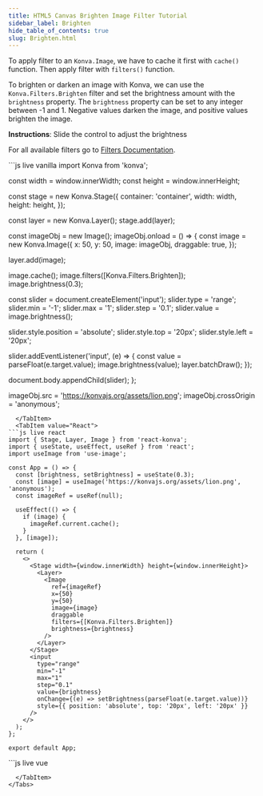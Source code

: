 ```yaml
---
title: HTML5 Canvas Brighten Image Filter Tutorial
sidebar_label: Brighten
hide_table_of_contents: true
slug: Brighten.html
---
```


To apply filter to an `Konva.Image`, we have to cache it first with `cache()`
function. Then apply filter with `filters()` function.

To brighten or darken an image with Konva, we can use the `Konva.Filters.Brighten`
filter and set the brightness amount with the `brightness` property.
The `brightness` property can be set to any integer between -1 and 1.
Negative values darken the image, and positive values brighten the image.

**Instructions**: Slide the control to adjust the brightness

For all available filters go to [Filters Documentation](/api/Konva.Filters.html).


<Tabs>
  <TabItem value="Vanilla" default>
```js live vanilla
import Konva from 'konva';

const width = window.innerWidth;
const height = window.innerHeight;

const stage = new Konva.Stage({
  container: 'container',
  width: width,
  height: height,
});

const layer = new Konva.Layer();
stage.add(layer);

const imageObj = new Image();
imageObj.onload = () => {
  const image = new Konva.Image({
    x: 50,
    y: 50,
    image: imageObj,
    draggable: true,
  });

  layer.add(image);

  image.cache();
  image.filters([Konva.Filters.Brighten]);
  image.brightness(0.3);

  const slider = document.createElement('input');
  slider.type = 'range';
  slider.min = '-1';
  slider.max = '1';
  slider.step = '0.1';
  slider.value = image.brightness();

  slider.style.position = 'absolute';
  slider.style.top = '20px';
  slider.style.left = '20px';

  slider.addEventListener('input', (e) => {
    const value = parseFloat(e.target.value);
    image.brightness(value);
    layer.batchDraw();
  });

  document.body.appendChild(slider);
};

imageObj.src = 'https://konvajs.org/assets/lion.png';
imageObj.crossOrigin = 'anonymous';
```
  </TabItem>
  <TabItem value="React">
```js live react
import { Stage, Layer, Image } from 'react-konva';
import { useState, useEffect, useRef } from 'react';
import useImage from 'use-image';

const App = () => {
  const [brightness, setBrightness] = useState(0.3);
  const [image] = useImage('https://konvajs.org/assets/lion.png', 'anonymous');
  const imageRef = useRef(null);

  useEffect(() => {
    if (image) {
      imageRef.current.cache();
    }
  }, [image]);

  return (
    <>
      <Stage width={window.innerWidth} height={window.innerHeight}>
        <Layer>
          <Image
            ref={imageRef}
            x={50}
            y={50}
            image={image}
            draggable
            filters={[Konva.Filters.Brighten]}
            brightness={brightness}
          />
        </Layer>
      </Stage>
      <input
        type="range"
        min="-1"
        max="1"
        step="0.1"
        value={brightness}
        onChange={(e) => setBrightness(parseFloat(e.target.value))}
        style={{ position: 'absolute', top: '20px', left: '20px' }}
      />
    </>
  );
};

export default App;
```
  </TabItem>
  <TabItem value="Vue">
```js live vue
<template>
  <div>
    <v-stage :config="stageSize">
      <v-layer>
        <v-image
          ref="imageNode"
          :config="{
            x: 50,
            y: 50,
            image: image,
            draggable: true,
            filters: [Konva.Filters.Brighten],
            brightness: brightness,
          }"
        />
      </v-layer>
    </v-stage>
    <input
      type="range"
      min="-1"
      max="1"
      step="0.1"
      :value="brightness"
      @input="handleSlider"
      style="position: absolute; top: 20px; left: 20px"
    />
  </div>
</template>

<script setup>
import { ref, watch, nextTick } from 'vue';
import { useImage } from 'vue-konva';
import Konva from 'konva';

const stageSize = {
  width: window.innerWidth,
  height: window.innerHeight,
};

const brightness = ref(0.3);
const imageNode = ref(null);
const [image] = useImage('https://konvajs.org/assets/lion.png', 'anonymous');

watch(image, async (newImage) => {
  if (newImage) {
    // wait for the next DOM update
    await nextTick();
    // now the image component is fully updated
    imageNode.value.getNode().cache();
  }
});

const handleSlider = (e) => {
  brightness.value = parseFloat(e.target.value);
};
</script>
```
  </TabItem>
</Tabs>
